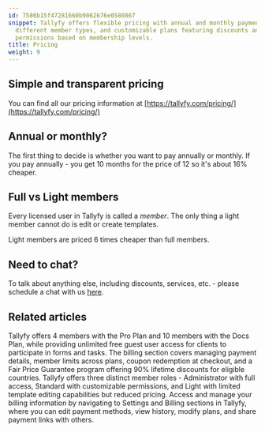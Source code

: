 ```yaml
---
id: 7586b15f47281660b9062676e0580867
snippet: Tallyfy offers flexible pricing with annual and monthly payment options,
  different member types, and customizable plans featuring discounts and varying user
  permissions based on membership levels.
title: Pricing
weight: 9
---
```


## Simple and transparent pricing

You can find all our pricing information at [https://tallyfy.com/pricing/](https://tallyfy.com/pricing/)

## Annual or monthly?

The first thing to decide is whether you want to pay annually or monthly. If you pay annually - you get 10 months for the price of 12 so it's about 16% cheaper.

## Full vs Light members

Every licensed user in Tallyfy is called a _member_. The only thing a light member cannot do is edit or create templates.

Light members are priced 6 times cheaper than full members.

## Need to chat?

To talk about anything else, including discounts, services, etc. - please schedule a chat with us [here](https://tallyfy.com/booking/).


## Related articles
<CardGrid>
<LinkTitleCard header="<b>Billing > Tallyfy's Account and Member Limits</b>" href="/products/pro/settings/billing/what-are-tallyfys-account-and-member-limits/" > Tallyfy offers 4 members with the Pro Plan and 10 members with the Docs Plan, while providing unlimited free guest user access for clients to participate in forms and tasks. </LinkTitleCard>
<LinkTitleCard header="<b>Settings > Billing</b>" href="/products/pro/settings/billing/" > The billing section covers managing payment details, member limits across plans, coupon redemption at checkout, and a Fair Price Guarantee program offering 90% lifetime discounts for eligible countries. </LinkTitleCard>
<LinkTitleCard header="<b>Documenting > Members</b>" href="/products/pro/documenting/members/" > Tallyfy offers three distinct member roles - Administrator with full access, Standard with customizable permissions, and Light with limited template editing capabilities but reduced pricing. </LinkTitleCard>
<LinkTitleCard header="<b>Billing > Access and Manage My Billing Details</b>" href="/products/pro/settings/billing/how-to-access-and-manage-my-billing-details/" > Access and manage your billing information by navigating to Settings and Billing sections in Tallyfy, where you can edit payment methods, view history, modify plans, and share payment links with others. </LinkTitleCard>
</CardGrid>